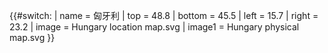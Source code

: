 {{#switch:{{{1}}}
| name   = 匈牙利
| top    = 48.8
| bottom = 45.5
| left   = 15.7
| right  = 23.2
| image  = Hungary location map.svg
| image1 = Hungary physical map.svg
}}<noinclude>{{Location map/Info|Hungary}}
{{Documentation}}
</noinclude>
